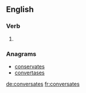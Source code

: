 ==English==

===Verb===
{{head|en}}

# {{en-third-person singular of|conversate}}

===Anagrams===
* [[conservates#English|conservates]]
* [[convertases#English|convertases]]

[[de:conversates]]
[[fr:conversates]]
